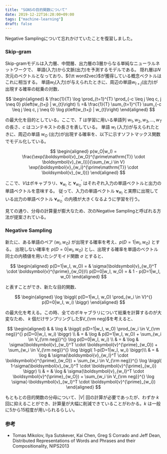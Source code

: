 ```yaml
---
title: "SGNSの目的関数について"
date: 2019-12-22T16:28:00+09:00
tags: ["machine-learning"]
draft: false
---
```


Negative Samplingについて忘れかけていたことを復習しました。


### Skip-gram

Skip-gramモデルは入力層、中間層、出力層の3層からなる単純なニューラルネットワークで、
単語(入力)から文脈(出力)を予測するモデルである。
隠れ層は$N$次元のベクトルとなっており、${\tt word2vec}$が獲得している概念ベクトルはこれに相当する。
単語$w_t$(入力)が与えられたときに、周辺の単語$w_{t+j}$(出力)が出現する確率の総乗の対数、


$$
\begin{aligned}
& \frac{1}{T} \log \prod_{t=1}^{T} \prod_{-c \leq j \leq c, j \neq 0} p\left(w_{t+j} | w_{t}\right) \\
=& \frac{1}{T} \sum_{t=1}^{T} \sum_{-c \leq j \leq c, j \neq 0} \log p\left(w_{t+j} | w_{t}\right)
\end{aligned}
$$


の最大化を目的としている。ここで、$T$ は学習に用いる単語列 $w_1, w_2, w_3, ..., w_T$ の長さ、$c$ はコンテキストの長さを表している。
単語 $w_I$ (入力)が与えられたときに、周辺の単語 $w_O$ (出力)が出現する確率を、以下に示すソフトマックス関数でモデル化している。




$$
\begin{aligned}
    p(w_O|w_I) = \frac{\exp(\boldsymbol{v}_{w_O}^{\prime\mathrm{T}} \cdot \boldsymbol{v}_{w_I})}{\sum_{w_i \in V} \exp(\boldsymbol{v}_{w_i}^{\prime\mathrm{T}} \cdot \boldsymbol{v}_{w_I})}
\end{aligned}
$$



ここで、$V$はボキャブラリ、$\boldsymbol{v}_{w_I}$ と $\boldsymbol{v}^{\prime}_{w_O}$ はそれぞれ入力の単語ベクトルと出力の単語ベクトルを意味する。
従って、入力の単語ベクトル $\boldsymbol{v}_{w_I}$ と実際に出現している出力の単語ベクトル $\boldsymbol{v}^{\prime}_{w_O}$ の内積が大きくなるように学習を行う。


見ての通り、分母の計算量が膨大なため、次のNegative Samplingと呼ばれる方法が提案されている。

### Negative Sampling
新たに、ある単語のペア $(w_I, w_O)$ が出現する確率を考え、$p(D=1 | w_I, w_O)$ とする。
出現しない確率を $p(D=0 | w_I, w_O)$ とし、出現する確率を単語のベクトル同士の内積値を用いたシグモイド関数 $\sigma$ とすると、


$$
\begin{aligned}
    p(D=1|w_I, w_O) = & \sigma(\boldsymbol{v}_{w_I}^T \cdot \boldsymbol{v}^{\prime}_{w_O})\\
    p(D=0|w_I, w_O) = & 1 - p(D=1|w_I, w_O)
\end{aligned}
$$


と表すことができ、新たな目的関数、


$$
\begin{aligned}
\log \biggl( p(D=1|w_I, w_O) \prod_{w_i \in V}^{} p(D=0|w_I, w_i) \biggr)
\end{aligned}
$$


の最大化を考える。この時、全てのボキャブラリについて総乗を計算するのが大変なため、
$k$ 個だけサンプリングした$V_{\rm neg}$を考えると、


$$
\begin{aligned}
	&  & \log & \biggl( p(D=1|w_I, w_O) \prod_{w_i \in V_{\rm neg}}^{} p(D=0|w_I, w_i) \biggr) \\
	& = & \log & p(D=1|w_I, w_O) + \sum_{w_i \in V_{\rm neg}}^{} \log p(D=0|w_I, w_i) \\
	& = & \log & \sigma(\boldsymbol{v}_{w_I}^T \cdot \boldsymbol{v}^{\prime}_{w_O}) + \sum_{w_i \in V_{\rm neg}}^{} \log  \biggl( 1-p(D=1|w_I, w_i) \biggr)\\
	& = & \log & \sigma(\boldsymbol{v}_{w_I}^T \cdot \boldsymbol{v}^{\prime}_{w_O}) + \sum_{w_i \in V_{\rm neg}}^{} \log  \biggl( 1-\sigma(\boldsymbol{v}_{w_I}^T \cdot \boldsymbol{v}^{\prime}_{w_i}) \biggr) \\
	& = & \log & \sigma(\boldsymbol{v}_{w_I}^T \cdot \boldsymbol{v}^{\prime}_{w_O}) + \sum_{w_i \in V_{\rm neg}}^{} \log \sigma(-\boldsymbol{v}_{w_I}^T \cdot \boldsymbol{v}^{\prime}_{w_i}) 
\end{aligned}
$$


もともとの目的関数の分母について、$|V|$ 回の計算が必要であったが、わずか $k$ 回に抑えることができ、計算量が大幅に削減できていることがわかる。$k$ は一般に5から15程度が用いられるらしい。

### 参考
- Tomas Mikolov, Ilya Sutskever, Kai Chen, Greg S Corrado and Jeff Dean, Distributed Representations of Words and Phrases and their Compositionality, NIPS2013
